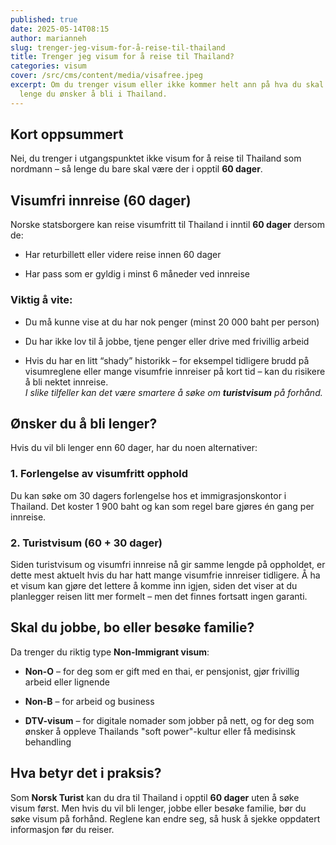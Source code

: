 ```yaml
---
published: true
date: 2025-05-14T08:15
author: marianneh
slug: trenger-jeg-visum-for-å-reise-til-thailand
title: Trenger jeg visum for å reise til Thailand?
categories: visum
cover: /src/cms/content/media/visafree.jpeg
excerpt: Om du trenger visum eller ikke kommer helt ann på hva du skal og hvor
  lenge du ønsker å bli i Thailand.
---
```

## **Kort oppsummert**

Nei, du trenger i utgangspunktet ikke visum for å reise til Thailand som nordmann – så lenge du bare skal være der i opptil **60 dager**.

## **Visumfri innreise (60 dager)**

Norske statsborgere kan reise visumfritt til Thailand i inntil **60 dager** dersom de:

*   Har returbillett eller videre reise innen 60 dager
    
*   Har pass som er gyldig i minst 6 måneder ved innreise
    

### **Viktig å vite:**

*   Du må kunne vise at du har nok penger (minst 20 000 baht per person)
    
*   Du har ikke lov til å jobbe, tjene penger eller drive med frivillig arbeid
    
*   Hvis du har en litt “shady” historikk – for eksempel tidligere brudd på visumreglene eller mange visumfrie innreiser på kort tid – kan du risikere å bli nektet innreise.  
    _I slike tilfeller kan det være smartere å søke om_ **_turistvisum_** _på forhånd._
    

## **Ønsker du å bli lenger?**

Hvis du vil bli lenger enn 60 dager, har du noen alternativer:

### **1\. Forlengelse av visumfritt opphold**

Du kan søke om 30 dagers forlengelse hos et immigrasjonskontor i Thailand. Det koster 1 900 baht og kan som regel bare gjøres én gang per innreise.

### **2\. Turistvisum (60 + 30 dager)**

Siden turistvisum og visumfri innreise nå gir samme lengde på oppholdet, er dette mest aktuelt hvis du har hatt mange visumfrie innreiser tidligere. Å ha et visum kan gjøre det lettere å komme inn igjen, siden det viser at du planlegger reisen litt mer formelt – men det finnes fortsatt ingen garanti.

## **Skal du jobbe, bo eller besøke familie?**

Da trenger du riktig type **Non-Immigrant visum**:

*   **Non-O** – for deg som er gift med en thai, er pensjonist, gjør frivillig arbeid eller lignende
    
*   **Non-B** – for arbeid og business
    
*   **DTV-visum** – for digitale nomader som jobber på nett, og for deg som ønsker å oppleve Thailands "soft power"-kultur eller få medisinsk behandling
    

## **Hva betyr det i praksis?**

Som **Norsk Turist** kan du dra til Thailand i opptil **60 dager** uten å søke visum først. Men hvis du vil bli lenger, jobbe eller besøke familie, bør du søke visum på forhånd. Reglene kan endre seg, så husk å sjekke oppdatert informasjon før du reiser.